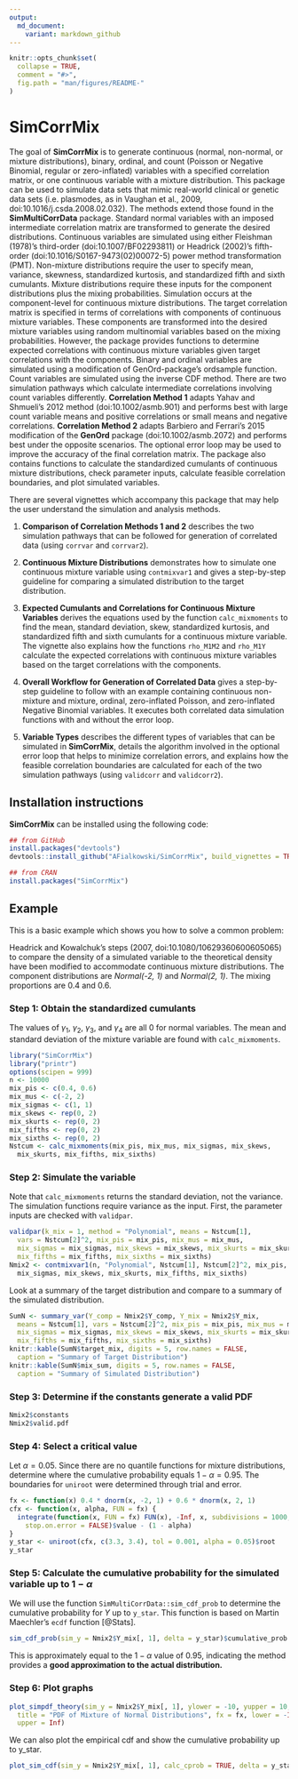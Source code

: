 ```yaml
---
output:
  md_document:
    variant: markdown_github
---
```


<!-- README.md is generated from README.Rmd. Please edit that file -->

```r
knitr::opts_chunk$set(
  collapse = TRUE,
  comment = "#>",
  fig.path = "man/figures/README-"
)
```

# SimCorrMix

The goal of **SimCorrMix** is to generate continuous (normal, non-normal, or mixture distributions), binary, ordinal, and count (Poisson or Negative Binomial, regular or zero-inflated) variables with a specified correlation matrix, or one continuous variable with a mixture distribution. This package can be used to simulate data sets that mimic real-world clinical or genetic data sets (i.e. plasmodes, as in Vaughan et al., 2009, doi:10.1016/j.csda.2008.02.032). The methods extend those found in the **SimMultiCorrData** package. Standard normal variables with an imposed intermediate correlation matrix are transformed to generate the desired distributions. Continuous variables are simulated using either Fleishman (1978)'s third-order (doi:10.1007/BF02293811) or Headrick (2002)'s fifth-order (doi:10.1016/S0167-9473(02)00072-5) power method transformation (PMT). Non-mixture distributions require the user to specify mean, variance, skewness, standardized kurtosis, and standardized fifth and sixth cumulants. Mixture distributions require these inputs for the component distributions plus the mixing probabilities. Simulation occurs at the component-level for continuous mixture distributions. The target correlation matrix is specified in terms of correlations with components of continuous mixture variables. These components are transformed into the desired mixture variables using random multinomial variables based on the mixing probabilities.  However, the package provides functions to determine expected correlations with continuous mixture variables given target correlations with the components. Binary and ordinal variables are simulated using a modification of GenOrd-package's ordsample function. Count variables are simulated using the inverse CDF method. There are two simulation pathways which calculate intermediate correlations involving count variables differently. **Correlation Method 1** adapts Yahav and Shmueli's 2012 method (doi:10.1002/asmb.901) and performs best with large count variable means and positive correlations or small means and negative correlations. **Correlation Method 2** adapts Barbiero and Ferrari's 2015 modification of the **GenOrd** package (doi:10.1002/asmb.2072) and performs best under the opposite scenarios. The optional error loop may be used to improve the accuracy of the final correlation matrix. The package also contains functions to calculate the standardized cumulants of continuous mixture distributions, check parameter inputs, calculate feasible correlation boundaries, and plot simulated variables.

There are several vignettes which accompany this package that may help the user understand the simulation and analysis methods.

1) **Comparison of Correlation Methods 1 and 2** describes the two simulation pathways that can be followed for generation of correlated data (using `corrvar` and `corrvar2`).

2) **Continuous Mixture Distributions** demonstrates how to simulate one continuous mixture variable using `contmixvar1` and gives a step-by-step guideline for comparing a simulated distribution to the target distribution.

3) **Expected Cumulants and Correlations for Continuous Mixture Variables** derives the equations used by the function `calc_mixmoments` to find the mean, standard deviation, skew, standardized kurtosis, and standardized fifth and sixth cumulants for a continuous mixture variable. The vignette also explains how the functions `rho_M1M2` and `rho_M1Y` calculate the expected correlations with continuous mixture variables based on the target correlations with the components.

4) **Overall Workflow for Generation of Correlated Data** gives a step-by-step guideline to follow with an example containing continuous non-mixture and mixture, ordinal, zero-inflated Poisson, and zero-inflated Negative Binomial variables. It executes both correlated data simulation functions with and without the error loop.

5) **Variable Types** describes the different types of variables that can be simulated in **SimCorrMix**, details the algorithm involved in the optional error loop that helps to minimize correlation errors, and explains how the feasible correlation boundaries are calculated for each of the two simulation pathways (using `validcorr` and `validcorr2`).

## Installation instructions

**SimCorrMix** can be installed using the following code:

```r
## from GitHub
install.packages("devtools")
devtools::install_github("AFialkowski/SimCorrMix", build_vignettes = TRUE)

## from CRAN
install.packages("SimCorrMix")
```

## Example

This is a basic example which shows you how to solve a common problem:                

Headrick and Kowalchuk's steps (2007, doi:10.1080/10629360600605065) to compare the density of a simulated variable to the theoretical density have been modified to accommodate continuous mixture distributions.  The component distributions are *Normal(-2, 1)* and *Normal(2, 1)*.  The mixing proportions are $0.4$ and $0.6$.  

### Step 1: Obtain the standardized cumulants

The values of $\gamma_1,\ \gamma_2,\ \gamma_3,$ and $\gamma_4$ are all $0$ for normal variables.  The mean and standard deviation of the mixture variable are found with `calc_mixmoments`.
```r
library("SimCorrMix")
library("printr")
options(scipen = 999)
n <- 10000
mix_pis <- c(0.4, 0.6)
mix_mus <- c(-2, 2)
mix_sigmas <- c(1, 1)
mix_skews <- rep(0, 2)
mix_skurts <- rep(0, 2)
mix_fifths <- rep(0, 2)
mix_sixths <- rep(0, 2)
Nstcum <- calc_mixmoments(mix_pis, mix_mus, mix_sigmas, mix_skews, 
  mix_skurts, mix_fifths, mix_sixths)
```

### Step 2: Simulate the variable

Note that `calc_mixmoments` returns the standard deviation, not the variance.  The simulation functions require variance as the input.  First, the parameter inputs are checked with `validpar`.
```r
validpar(k_mix = 1, method = "Polynomial", means = Nstcum[1], 
  vars = Nstcum[2]^2, mix_pis = mix_pis, mix_mus = mix_mus, 
  mix_sigmas = mix_sigmas, mix_skews = mix_skews, mix_skurts = mix_skurts, 
  mix_fifths = mix_fifths, mix_sixths = mix_sixths)
Nmix2 <- contmixvar1(n, "Polynomial", Nstcum[1], Nstcum[2]^2, mix_pis, mix_mus, 
  mix_sigmas, mix_skews, mix_skurts, mix_fifths, mix_sixths)
```

Look at a summary of the target distribution and compare to a summary of the simulated distribution.
```r
SumN <- summary_var(Y_comp = Nmix2$Y_comp, Y_mix = Nmix2$Y_mix, 
  means = Nstcum[1], vars = Nstcum[2]^2, mix_pis = mix_pis, mix_mus = mix_mus, 
  mix_sigmas = mix_sigmas, mix_skews = mix_skews, mix_skurts = mix_skurts, 
  mix_fifths = mix_fifths, mix_sixths = mix_sixths)
knitr::kable(SumN$target_mix, digits = 5, row.names = FALSE, 
  caption = "Summary of Target Distribution")
knitr::kable(SumN$mix_sum, digits = 5, row.names = FALSE, 
  caption = "Summary of Simulated Distribution")
```

### Step 3: Determine if the constants generate a valid PDF

```r
Nmix2$constants
Nmix2$valid.pdf
```

### Step 4: Select a critical value

Let $\alpha = 0.05$.  Since there are no quantile functions for mixture distributions, determine where the cumulative probability equals $1 - \alpha = 0.95$.  The boundaries for `uniroot` were determined through trial and error.
```r
fx <- function(x) 0.4 * dnorm(x, -2, 1) + 0.6 * dnorm(x, 2, 1)
cfx <- function(x, alpha, FUN = fx) {
  integrate(function(x, FUN = fx) FUN(x), -Inf, x, subdivisions = 1000, 
    stop.on.error = FALSE)$value - (1 - alpha)
}
y_star <- uniroot(cfx, c(3.3, 3.4), tol = 0.001, alpha = 0.05)$root
y_star
```

### Step 5: Calculate the cumulative probability for the simulated variable up to $1 - \alpha$

We will use the function `SimMultiCorrData::sim_cdf_prob` to determine the cumulative probability for $Y$ up to `y_star`.  This function is based on Martin Maechler's `ecdf` function [@Stats].
```r
sim_cdf_prob(sim_y = Nmix2$Y_mix[, 1], delta = y_star)$cumulative_prob
```

This is approximately equal to the $1 - \alpha$ value of $0.95$, indicating the method provides a **good approximation to the actual distribution.**

### Step 6: Plot graphs

```r
plot_simpdf_theory(sim_y = Nmix2$Y_mix[, 1], ylower = -10, yupper = 10, 
  title = "PDF of Mixture of Normal Distributions", fx = fx, lower = -Inf, 
  upper = Inf)
```

We can also plot the empirical cdf and show the cumulative probability up to y_star.
```r
plot_sim_cdf(sim_y = Nmix2$Y_mix[, 1], calc_cprob = TRUE, delta = y_star)
```
